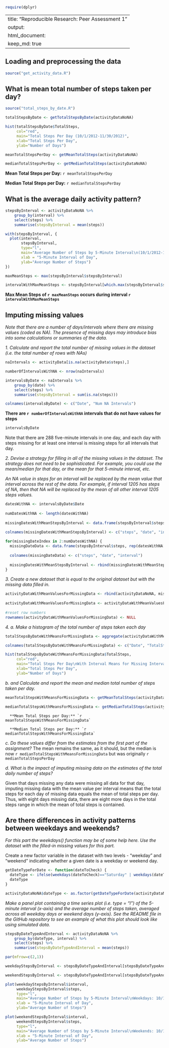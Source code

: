 ```r
require(dplyr)
```
---
title: "Reproducible Research: Peer Assessment 1"
output: 
  html_document:
    keep_md: true
---


## Loading and preprocessing the data
```r
source("get_activity_data.R")

```


## What is mean total number of steps taken per day?
```r
source("total_steps_by_date.R")

totalStepsByDate <- getTotalStepsByDate(activityDataNoNA)

hist(totalStepsByDate$TotalSteps, 
     col="red", 
     main="Total Steps Per Day (10/1/2012-11/30/2012)", 
     xlab="Total Steps Per Day",
     ylab="Number of Days")
```

```r
meanTotalStepsPerDay <- getMeanTotalSteps(activityDataNoNA)

medianTotalStepsPerDay <- getMedianTotalSteps(activityDataNoNA)
```

**Mean Total Steps per Day:** `r meanTotalStepsPerDay`

**Median Total Steps per Day:** `r medianTotalStepsPerDay`

## What is the average daily activity pattern?
```r
stepsByInterval <- activityDataNoNA %>%
    group_by(interval) %>%
    select(steps) %>%
    summarise(stepsByInterval = mean(steps))

with(stepsByInterval, {
  plot(interval, 
       stepsByInterval, 
       type="l", 
       main="Average Number of Steps by 5-Minute Interval\n(10/1/2012-11/30/2012)",
       xlab = "5-Minute Interval of Day", 
       ylab="Average Number of Steps")
})
```

```r
maxMeanSteps <- max(stepsByInterval$stepsByInterval) 

intervalWithMaxMeanSteps <- stepsByInterval[which.max(stepsByInterval$stepsByInterval), ]$interval
```

**Max Mean Steps of `r maxMeanSteps` occurs during interval `r intervalWithMaxMeanSteps`**

## Imputing missing values
_Note that there are a number of days/intervals where there are missing values (coded as NA). The presence of missing days may introduce bias into some calculations or summaries of the data._

_1.  Calculate and report the total number of missing values in the dataset (i.e. the total number of rows with NAs)_

```r
naIntervals <- activityData[is.na(activityData$steps),]

numberOfIntervalsWithNA <- nrow(naIntervals)

intervalsByDate <- naIntervals %>%
    group_by(date) %>%
    select(steps) %>%
    summarise(stepsByInterval = sum(is.na(steps)))

colnames(intervalsByDate) <- c("Date", "Num NA Intervals")

```

**There are `r numberOfIntervalsWithNA` intervals that do not have values for steps**

```r
intervalsByDate
```

Note that there are 288 five-minute intervals in one day, and each day with steps missing for at least one interval is missing steps for all intervals that day.

_2.  Devise a strategy for filling in all of the missing values in the dataset. The strategy does not need to be sophisticated. For example, you could use the mean/median for that day, or the mean for that 5-minute interval, etc._

_An NA value in steps for an interval will be replaced by the mean value that interval across the rest of the data.  For example, if interval 1205 has steps of NA, then that NA will be replaced by the mean of all other interval 1205 steps values._

```r
datesWithNA <- intervalsByDate$Date
 
numDatesWithNA <- length(datesWithNA)
   
missingDatesWithMeanStepsByInterval <- data.frame(stepsByInterval$steps, rep(datesWithNA[1], times=288), stepsByInterval$interval)
   
colnames(missingDatesWithMeanStepsByInterval) <- c("steps", "date", "interval")

for(missingDateIndex in 2:numDatesWithNA) {
  missingDateData <- data.frame(stepsByInterval$steps, rep(datesWithNA[missingDateIndex], times=288), stepsByInterval$interval)
    
  colnames(missingDateData) <- c("steps", "date", "interval")
    
  missingDatesWithMeanStepsByInterval <- rbind(missingDatesWithMeanStepsByInterval, missingDateData)
}
```

_3.  Create a new dataset that is equal to the original dataset but with the missing data filled in._

```r
activityDataWithMeanValuesForMissingData <- rbind(activityDataNoNA, missingDatesWithMeanStepsByInterval)
  
activityDataWithMeanValuesForMissingData <- activityDataWithMeanValuesForMissingData[order(activityDataWithMeanValuesForMissingData$date, activityDataWithMeanValuesForMissingData$interval),]
  
#reset row numbers
rownames(activityDataWithMeanValuesForMissingData) <- NULL
```

_4._
  _a.  Make a histogram of the total number of steps taken each day_
  
```r
totalStepsByDateWithMeansForMissingData <- aggregate(activityDataWithMeanValuesForMissingData[,1], list(activityDataWithMeanValuesForMissingData[,2]), sum)

colnames(totalStepsByDateWithMeansForMissingData) <- c("Date", "TotalSteps")

hist(totalStepsByDateWithMeansForMissingData$TotalSteps, 
     col="red", 
     main="Total Steps Per Day\nWith Interval Means for Missing Intervals\n(10/1/2012-11/30/2012)", 
     xlab="Total Steps Per Day",
     ylab="Number of Days")
```

  _b.  and Calculate and report the mean and median total number of steps taken per day._
  
```r
meanTotalStepsWithMeansForMissingData <- getMeanTotalSteps(activityDataWithMeanValuesForMissingData)

medianTotalStepsWithMeansForMissingData <- getMedianTotalSteps(activityDataWithMeanValuesForMissingData)
```

      **Mean Total Steps per Day:** `r meanTotalStepsWithMeansForMissingData`

      **Median Total Steps per Day:** `r medianTotalStepsWithMeansForMissingData`
  
  _c.  Do these values differ from the estimates from the first part of the assignment?_
      The mean remains the same, as it should, but the median is now `r medianTotalStepsWithMeansForMissingData` but was originally `r medianTotalStepsPerDay`
  
  _d.  What is the impact of imputing missing data on the estimates of the total daily number of steps?_

Given that days missing any data were missing all data for that day, imputing missing data with the mean value per interval means that the total steps for each day of missing data equals the mean of total steps per day.  Thus, with eight days missing data, there are eight more days in the total steps range in which the mean of total steps is contained.

## Are there differences in activity patterns between weekdays and weekends?

_For this part the weekdays() function may be of some help here. Use the dataset with the filled-in missing values for this part._

Create a new factor variable in the dataset with two levels - "weekday" and "weekend" indicating whether a given date is a weekday or weekend day.

```r
getDateTypeForDate <- function(dateToCheck) {
  dateType <- ifelse(weekdays(dateToCheck)=="Saturday" | weekdays(dateToCheck)=="Sunday", "Weekend", "Weekday")
  dateType
}

activityDataNoNA$dateType <- as.factor(getDateTypeForDate(activityDataNoNA$date))
```

_Make a panel plot containing a time series plot (i.e. type = "l") of the 5-minute interval (x-axis) and the average number of steps taken, averaged across all weekday days or weekend days (y-axis). See the README file in the GitHub repository to see an example of what this plot should look like using simulated data._

```r
stepsByDateTypeAndInterval <- activityDataNoNA %>%
    group_by(dateType, interval) %>%
    select(steps) %>%
    summarise(stepsByDateTypeAndInterval = mean(steps))

par(mfrow=c(2,1))

weekdayStepsByInterval <- stepsByDateTypeAndInterval[stepsByDateTypeAndInterval$dateType=="Weekday", c(2, 3)]

weekendStepsByInterval <- stepsByDateTypeAndInterval[stepsByDateTypeAndInterval$dateType=="Weekend", c(2, 3)]

plot(weekdayStepsByInterval$interval, 
     weekdayStepsByInterval$steps, 
     type="l", 
     main="Average Number of Steps by 5-Minute Interval\nWeekdays: 10/1/2012-11/30/2012",
     xlab = "5-Minute Interval of Day", 
     ylab="Average Number of Steps")

plot(weekendStepsByInterval$interval, 
     weekendStepsByInterval$steps, 
     type="l", 
     main="Average Number of Steps by 5-Minute Interval\nWeekends: 10/1/2012-11/30/2012",
     xlab = "5-Minute Interval of Day", 
     ylab="Average Number of Steps")
```